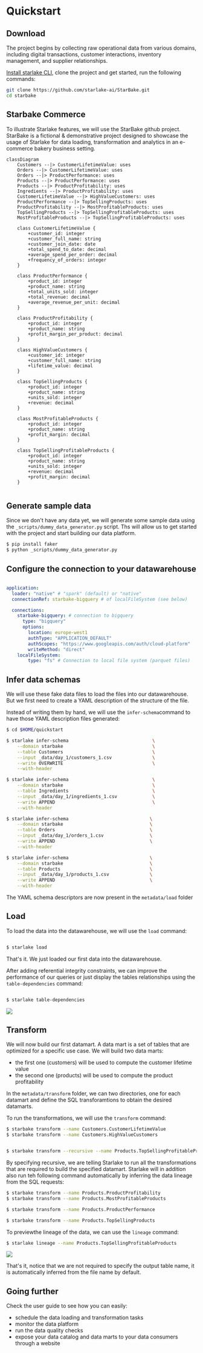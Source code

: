 
# Quickstart




## Download 


The project begins by collecting raw operational data from various domains, including digital transactions, customer interactions, inventory management,
and supplier relationships.

[Install starlake CLI](setup/install),  clone the project and get started, run the following commands:

```bash
git clone https://github.com/starlake-ai/StarBake.git
cd starbake
```


## Starbake Commerce

To illustrate Starlake features, we will use the StarBake github project.
StarBake is a fictional & demonstrative project designed to showcase the usage of Starlake for data loading, transformation and analytics
in an e-commerce bakery business setting.




```mermaid
classDiagram
    Customers --|> CustomerLifetimeValue: uses
    Orders --|> CustomerLifetimeValue: uses
    Orders --|> ProductPerformance: uses
    Products --|> ProductPerformance: uses
    Products --|> ProductProfitability: uses
    Ingredients --|> ProductProfitability: uses
    CustomerLifetimeValue --|> HighValueCustomers: uses
    ProductPerformance --|> TopSellingProducts: uses
    ProductProfitability --|> MostProfitableProducts: uses
    TopSellingProducts --|> TopSellingProfitableProducts: uses
    MostProfitableProducts --|> TopSellingProfitableProducts: uses

    class CustomerLifetimeValue {
        +customer_id: integer
        +customer_full_name: string
        +customer_join_date: date
        +total_spend_to_date: decimal
        +average_spend_per_order: decimal
        +frequency_of_orders: integer
    }

    class ProductPerformance {
        +product_id: integer
        +product_name: string
        +total_units_sold: integer
        +total_revenue: decimal
        +average_revenue_per_unit: decimal
    }

    class ProductProfitability {
        +product_id: integer
        +product_name: string
        +profit_margin_per_product: decimal
    }

    class HighValueCustomers {
        +customer_id: integer
        +customer_full_name: string
        +lifetime_value: decimal
    }

    class TopSellingProducts {
        +product_id: integer
        +product_name: string
        +units_sold: integer
        +revenue: decimal
    }

    class MostProfitableProducts {
        +product_id: integer
        +product_name: string
        +profit_margin: decimal
    }

    class TopSellingProfitableProducts {
        +product_id: integer
        +product_name: string
        +units_sold: integer
        +revenue: decimal
        +profit_margin: decimal
    }


```

## Generate sample data
Since we don't have any data yet, we will generate some sample data using the `_scripts/dummy_data_generator.py` script.
Ths will allow us to get started with the project and start building our data platform.

```bash
$ pip install faker
$ python _scripts/dummy_data_generator.py
```


## Configure the connection to your datawarehouse

```yaml

application:
  loader: "native" # "spark" (default) or "native"
  connectionRef: starbake-bigquery # of localFileSystem (see below)

  connections:
    starbake-bigquery: # connection to bigquery
      type: "bigquery"
      options:
        location: europe-west1
        authType: "APPLICATION_DEFAULT"
        authScopes: "https://www.googleapis.com/auth/cloud-platform"
        writeMethod: "direct"
    localFileSystem:
        type: "fs" # Connection to local file system (parquet files)
```

## Infer data schemas
We will use these fake data files to load the files into our datawarehouse. But we first need to create a YAML description of the structure of the file.

Instead of writing them by hand, we will use the `infer-schema`command to have those YAML description files generated:

```bash
$ cd $HOME/quickstart

$ starlake infer-schema                               \
    --domain starbake                                 \
    --table Customers                                 \
    --input _data/day_1/customers_1.csv               \
    --write OVERWRITE                                 \
    --with-header

$ starlake infer-schema                               \
    --domain starbake                                 \
    --table Ingredients                               \
    --input _data/day_1/ingredients_1.csv             \
    --write APPEND                                    \
    --with-header

$ starlake infer-schema                              \
    --domain starbake                                \
    --table Orders                                   \
    --input _data/day_1/orders_1.csv                 \
    --write APPEND                                   \
    --with-header

$ starlake infer-schema                              \
    --domain starbake                                \
    --table Products                                 \
    --input _data/day_1/products_1.csv               \
    --write APPEND                                   \
    --with-header

```

The YAML schema descriptors are now present in the `metadata/load` folder

## Load

To load the data into the datawarehouse, we will use the `load` command:

```bash

$ starlake load

```

That's it. We just loaded our first data into the datawarehouse.

After adding referential integrity constraints, we can improve the performance of our queries or just display 
the tables relationships using the `table-dependencies` command:

```bash

$ starlake table-dependencies

```

![](/img/quickstart/starbake-constraints.png)


## Transform

We will now build our first datamart. A data mart is a set of tables that are optimized for a specific use case.
We will build two data marts:
- the first one (customers) will be used to compute the customer lifetime value
- the second one (products) will be used to compute the product profitability

In the `metadata/transform` folder, we can two directories, one for each datamart and define the SQL transforamtions to obtain the desired datamarts.



To run the transformations, we will use the `transform` command:

```bash
$ starbake transform --name Customers.CustomerLifetimeValue 
$ starbake transform --name Customers.HighValueCustomers 


$ starbake transform --recursive --name Products.TopSellingProfitableProducts 

```

By specifying recursive, we are telling Starlake to run all the transformations that are required to build the specified datamart.
Starlake will in addition also run teh following command automatically by inferring the data lineage from the SQL requests:

```bash
$ starbake transform --name Products.ProductProfitability 
$ starbake transform --name Products.MostProfitableProducts 

$ starbake transform --name Products.ProductPerformance 

$ starbake transform --name Products.TopSellingProducts 
```



To previewthe lineage of the data, we can use the `lineage` command:

```bash
$ starlake lineage --name Products.TopSellingProfitableProducts
```

![](/img/quickstart/starbake-tasks-deps.png)


That's it, notice that we are not required to specify the output table name, it is automatically inferred from the file name by default.


## Going further
Check the user guide to see how you can easily:
- schedule the data loading and transformation tasks
- monitor the data platform
- run the data quality checks
- expose your data catalog and data marts to your data consumers through a website
